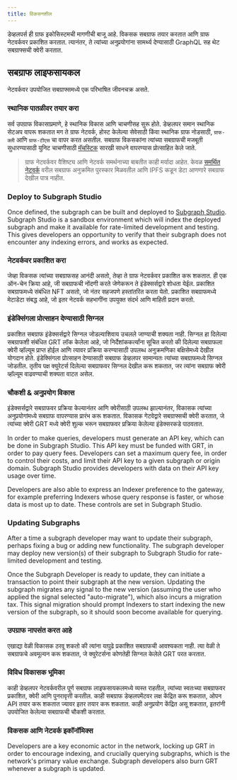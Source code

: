 ```yaml
---
title: विकसनशील
---
```


डेव्हलपर्स ही ग्राफ इकोसिस्टमची मागणीची बाजू आहे. विकसक सबग्राफ तयार करतात आणि ग्राफ नेटवर्कवर प्रकाशित करतात. त्यानंतर, ते त्यांच्या अनुप्रयोगांना सामर्थ्य देण्यासाठी GraphQL सह थेट सबग्राफ्सची क्वेरी करतात.

## सबग्राफ लाइफसायकल

नेटवर्कवर उपयोजित सबग्राफ्समध्ये एक परिभाषित जीवनचक्र असते.

### स्थानिक पातळीवर तयार करा

सर्व उपग्राफ विकासाप्रमाणे, हे स्थानिक विकास आणि चाचणीसह सुरू होते. डेव्हलपर समान स्थानिक सेटअप वापरू शकतात मग ते ग्राफ नेटवर्क, होस्ट केलेल्या सेवेसाठी किंवा स्थानिक ग्राफ नोडसाठी, `ग्राफ-क्ली` आणि `ग्राफ-टीएस` चा वापर करत असतील. सबग्राफ विकसकांना त्यांच्या सबग्राफची मजबूती सुधारण्यासाठी युनिट चाचणीसाठी [मॅचस्टिक](https://github.com/LimeChain/matchstick) सारखी साधने वापरण्यास प्रोत्साहित केले जाते.

> ग्राफ नेटवर्कवर वैशिष्ट्य आणि नेटवर्क समर्थनाच्या बाबतीत काही मर्यादा आहेत. केवळ [समर्थित नेटवर्क](/developing/supported-networks) वरील सबग्राफ अनुक्रमित पुरस्कार मिळवतील आणि IPFS कडून डेटा आणणारे सबग्राफ देखील पात्र नाहीत.

### Deploy to Subgraph Studio

Once defined, the subgraph can be built and deployed to [Subgraph Studio](/deploying/subgraph-studio-faqs/). Subgraph Studio is a sandbox environment which will index the deployed subgraph and make it available for rate-limited development and testing. This gives developers an opportunity to verify that their subgraph does not encounter any indexing errors, and works as expected.

### नेटवर्कवर प्रकाशित करा

जेव्हा विकसक त्यांच्या सबग्राफसह आनंदी असतो, तेव्हा ते ग्राफ नेटवर्कवर प्रकाशित करू शकतात. ही एक ऑन-चेन क्रिया आहे, जी सबग्राफची नोंदणी करते जेणेकरून ते इंडेक्सर्सद्वारे शोधता येईल. प्रकाशित सबग्राफमध्ये संबंधित NFT असतो, जो नंतर सहजपणे हस्तांतरित करता येतो. प्रकाशित सबग्राफमध्ये मेटाडेटा संबद्ध आहे, जो इतर नेटवर्क सहभागींना उपयुक्त संदर्भ आणि माहिती प्रदान करतो.

### इंडेक्सिंगला प्रोत्साहन देण्यासाठी सिग्नल

प्रकाशित सबग्राफ इंडेक्सर्सद्वारे सिग्नल जोडल्याशिवाय उचलले जाण्याची शक्यता नाही. सिग्नल हा दिलेल्या सबग्राफशी संबंधित GRT लॉक केलेला आहे, जो निर्देशांककर्त्यांना सूचित करतो की दिलेल्या सबग्राफला क्वेरी व्हॉल्यूम प्राप्त होईल आणि त्यावर प्रक्रिया करण्यासाठी उपलब्ध अनुक्रमणिका बक्षिसेमध्ये देखील योगदान होते. इंडेक्सिंगला प्रोत्साहन देण्यासाठी सबग्राफ डेव्हलपर सामान्यतः त्यांच्या सबग्राफमध्ये सिग्नल जोडतील. तृतीय पक्ष क्युरेटर्स दिलेल्या सबग्राफवर सिग्नल देखील करू शकतात, जर त्यांना सबग्राफ क्वेरी व्हॉल्यूम वाढवण्याची शक्यता वाटत असेल.

### चौकशी & अनुप्रयोग विकास

इंडेक्सर्सद्वारे सबग्राफवर प्रक्रिया केल्यानंतर आणि क्वेरीसाठी उपलब्ध झाल्यानंतर, विकासक त्यांच्या अनुप्रयोगांमध्ये सबग्राफ वापरण्यास प्रारंभ करू शकतात. विकासक गेटवेद्वारे सबग्राफ्सची क्वेरी करतात, जे त्यांच्या क्वेरी GRT मध्ये क्वेरी शुल्क भरून सबग्राफवर प्रक्रिया केलेल्या इंडेक्सरकडे पाठवतात.

In order to make queries, developers must generate an API key, which can be done in Subgraph Studio. This API key must be funded with GRT, in order to pay query fees. Developers can set a maximum query fee, in order to control their costs, and limit their API key to a given subgraph or origin domain. Subgraph Studio provides developers with data on their API key usage over time.

Developers are also able to express an Indexer preference to the gateway, for example preferring Indexers whose query response is faster, or whose data is most up to date. These controls are set in Subgraph Studio.

### Updating Subgraphs

After a time a subgraph developer may want to update their subgraph, perhaps fixing a bug or adding new functionality. The subgraph developer may deploy new version(s) of their subgraph to Subgraph Studio for rate-limited development and testing.

Once the Subgraph Developer is ready to update, they can initiate a transaction to point their subgraph at the new version. Updating the subgraph migrates any signal to the new version (assuming the user who applied the signal selected "auto-migrate"), which also incurs a migration tax. This signal migration should prompt Indexers to start indexing the new version of the subgraph, so it should soon become available for querying.

### उपग्राफ नापसंत करत आहे

एखाद्या वेळी विकासक ठरवू शकतो की त्यांना यापुढे प्रकाशित सबग्राफची आवश्यकता नाही. त्या वेळी ते सबग्राफचे अवमूल्यन करू शकतात, जे क्युरेटर्सना कोणतेही सिग्नल केलेले GRT परत करतात.

### विविध विकासक भूमिका

काही डेव्हलपर नेटवर्कवरील पूर्ण सबग्राफ लाइफसायकलमध्ये व्यस्त राहतील, त्यांच्या स्वतःच्या सबग्राफवर प्रकाशित, क्वेरी आणि पुनरावृत्ती करतील. काही सबग्राफ डेव्हलपमेंटवर लक्ष केंद्रित करू शकतात, ओपन API तयार करू शकतात ज्यावर इतर तयार करू शकतात. काही अनुप्रयोग केंद्रित असू शकतात, इतरांनी उपयोजित केलेल्या सबग्राफची चौकशी करतात.

### विकसक आणि नेटवर्क इकॉनॉमिक्स

Developers are a key economic actor in the network, locking up GRT in order to encourage indexing, and crucially querying subgraphs, which is the network's primary value exchange. Subgraph developers also burn GRT whenever a subgraph is updated.
